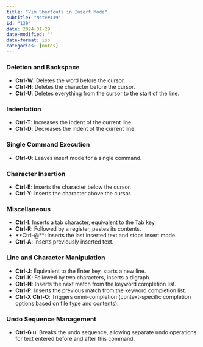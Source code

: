 ```yaml
---
title: "Vim Shortcuts in Insert Mode"
subtitle: "Note#139"
id: "139"
date: 2024-01-29
date-modified: ""
date-format: iso
categories: [notes]
---
```

### Deletion and Backspace

* **Ctrl-W**: Deletes the word before the cursor.
* **Ctrl-H**: Deletes the character before the cursor.
* **Ctrl-U**: Deletes everything from the cursor to the start of the line.

### Indentation

* **Ctrl-T**: Increases the indent of the current line.
* **Ctrl-D**: Decreases the indent of the current line.

### Single Command Execution

* **Ctrl-O**: Leaves insert mode for a single command.

### Character Insertion

* **Ctrl-E**: Inserts the character below the cursor.
* **Ctrl-Y**: Inserts the character above the cursor.

### Miscellaneous

* **Ctrl-I**: Inserts a tab character, equivalent to the Tab key.
* **Ctrl-R**: Followed by a register, pastes its contents.
* **Ctrl-@**: Inserts the last inserted text and stops insert mode.
* **Ctrl-A**: Inserts previously inserted text.

### Line and Character Manipulation

* **Ctrl-J**: Equivalent to the Enter key, starts a new line.
* **Ctrl-K**: Followed by two characters, inserts a digraph.
* **Ctrl-N**: Inserts the next match from the keyword completion list.
* **Ctrl-P**: Inserts the previous match from the keyword completion list.
* **Ctrl-X Ctrl-O**: Triggers omni-completion (context-specific completion options based on file type and contents).

### Undo Sequence Management

* **Ctrl-G u**: Breaks the undo sequence, allowing separate undo operations for text entered before and after this command.
